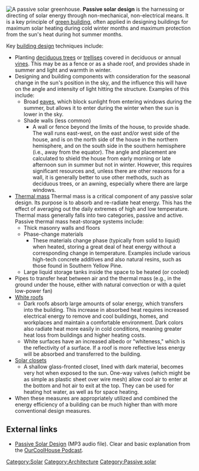 {{topic header|Passive water heater diagram 2 (2).jpg|Passive solar}}

[[File:Building-a-passive-solar-greenhouse.jpg|thumb|left|A passive solar [[greenhouse]].]]
'''Passive solar design''' is the harnessing or directing of solar energy through non-mechanical, non-electrical means. It is a key principle of [[green building]], often applied in designing buildings for maximum solar heating during cold winter months and maximum protection from the sun's heat during hot summer months.

Key [[building design]] techniques include:
*Planting [[deciduous trees]] or [[trellises]] covered in deciduous or annual [[vines]]. This may be as a fence or as a shade roof, and provides shade in summer and light and warmth in winter.
*Designing and building components with consideration for the seasonal change in the sun's position in the sky, and the influence this will have on the angle and intensity of light hitting the structure. Examples of this include:
**Broad [[eaves]], which block sunlight from entering windows during the summer, but allows it to enter during the winter when the sun is lower in the sky. 
**Shade walls (less common)
***A wall or fence beyond the limits of the house, to provide shade. The wall runs east-west, on the east and/or west side of the house, and is on the north side of the house in the northern hemisphere, and on the south side in the southern hemisphere (i.e., away from the equator). The angle and placement are calculated to shield the house from early morning or late afternoon sun in summer but not in winter. However, this requires significant resources and, unless there are other reasons for a wall, it is generally better to use other methods, such as deciduous trees, or an awning, especially where there are large windows.
*[[Thermal mass]] Thermal mass is a critical component of any passive solar design. Its purpose is to absorb and re-radiate heat energy. This has the effect of averaging out the daily extremes of high and low temperature. Thermal mass generally falls into two categories, passive and active. Passive thermal mass heat-storage systems include:
**Thick masonry walls and floors
**Phase-change materials
***These materials change phase (typically from solid to liquid) when heated, storing a great deal of heat energy without a corresponding change in temperature.  Examples include various high-tech concrete additives and also natural resins, such as those found in Southern Yellow Pine.
**Large liquid storage tanks inside the space to be heated (or cooled)
*Pipes to transfer heat between air and the thermal mass (e.g., in the ground under the house, either with natural convection or with a quiet low-power fan)
*[[White roofs]]
**Dark roofs absorb large amounts of solar energy, which transfers into the building. This increase in absorbed heat requires increased electrical energy to remove and cool buildings, homes, and workplaces and maintain a comfortable environment. Dark colors also radiate heat more easily in cold conditions, meaning greater heat loss from buildings and higher heating costs.
**White surfaces have an increased albedo or "whiteness," which is the reflectivity of a surface. If a roof is more reflective less energy will be absorbed and transferred to the building. 
*[[Solar closet]]s
**A shallow glass-fronted closet, lined with dark material, becomes very hot when exposed to the sun. One-way valves (which might be as simple as plastic sheet over wire mesh) allow cool air to enter at the bottom and hot air to exit at the top. They can be used for heating hot water, as well as for space heating.
*When these measures are appropriately utilized and combined the energy efficiency of a building can be much higher than with more conventional design measures. 

== External links ==

* [http://www.ourcoolhouse.com/podcast/OurCoolHouse-Pasive_Solar_Design.mp3 Passive Solar Design] (MP3 audio file). Clear and basic explanation from the [http://www.ourcoolhouse.com/podcast/ OurCoolHouse Podcast].

{{Solar navbox}}


[[Category:Solar]]
[[Category:Architecture]]
[[Category:Passive solar]]